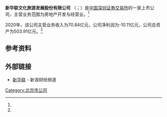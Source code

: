 <!--新华联其他上市的子公司应另起页面。本页面仅供描述新华联控股及新华联文旅（A股上市名称）-->
{{更新|条目所有内容|time=2017-09-20T01:28:15+00:00}}
{{Infobox Company 
| company_name     = 新华联文化旅游发展股份有限公司
| company_name_en  = MACROLINK CULTURALTAINMENT DEVELOPMENT CO., LTD.
| company_logo     =
| company_type     = 上市公司<br>A股简称：'''新华联'''（{{szse|000620}}）
| company_slogan   = 
| foundation       = 
| location         = 
| key_people       = 
| industry         = 房地产开发与经营业
| products         =
| revenue          = 70.84亿元 （2020年）<ref name="ccer">CCER数据库 - 一般上市公司财务数据库</ref>
| operating_income =
| net_income       = -10.11亿元（2020年）<ref name="ccer"/>
| assets           = 503.91亿元（2020年）<ref name="ccer"/>
| num_employees    = 
| parent           = 
| subsid           = 
| homepage         = 
| footnotes        = 
}}
'''新华联文化旅游发展股份有限公司''' （{{szse|000620|name=新华联}}；{{lang-en|MACROLINK CULTURALTAINMENT DEVELOPMENT CO., LTD.}}）是[[中国|中国]][[深圳证券交易所|深圳证券交易所]]的一家上市公司，主营业务范围为房地产开发与经营业。<ref name="ccer"/>

2020年，该公司主营业务收入为70.84亿元，公司净利润为-10.11亿元，公司总资产为503.91亿元。<ref name="ccer"/>

==参考资料==
{{reflist}}

==外部链接==
*[http://finance.sina.com.cn/realstock/company/sz000620/nc.shtml 新华联] {{Wayback|url=http://finance.sina.com.cn/realstock/company/sz000620/nc.shtml |date=20201211212314 }} - 新浪财经频道

{{SZSECI}}
[[Category:北京市公司|Category:北京市公司]]
{{中国公司小作品}}